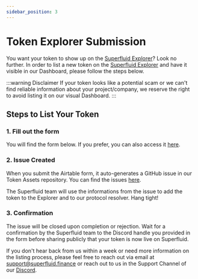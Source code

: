 ```yaml
---
sidebar_position: 3
---
```



# Token Explorer Submission

You want your token to show up on the [Superfluid Explorer](https://Explorer.superfluid.finance/)? Look no further.
In order to list a new token on the [Superfluid Explorer](https://Explorer.superfluid.finance/) and have it visible in our Dashboard, please follow the steps below.

:::warning Disclaimer
If your token looks like a potential scam or we can't find reliable information about your project/company, we reserve the right to avoid listing it on our visual Dashboard.
:::

## Steps to List Your Token

### 1. Fill out the form

You will find the form below. If you prefer, you can also access it [here](https://airtable.com/appxGogNpt64ImOFH/shrzOcdK9eveDmRWV).

<TokenListingForm/>

### 2. Issue Created

When you submit the Airtable form, it auto-generates a GitHub issue in our Token Assets repository. You can find the issues [here](https://github.com/superfluid-finance/assets/issues).

The Superfluid team will use the informations from the issue to add the token to the Explorer and to our protocol resolver. Hang tight!

### 3. Confirmation

The issue will be closed upon completion or rejection. Wait for a confirmation by the Superfluid team to the Discord handle you provided in the form before sharing publicly that your token is now live on Superfluid.

If you don't hear back from us within a week or need more information on the listing process, please feel free to reach out via email at [support@superfluid.finance](mailto:support@superfluid.finance) or reach out to us in the Support Channel of our [Discord](https://discord.gg/pPzPEDMVua).

